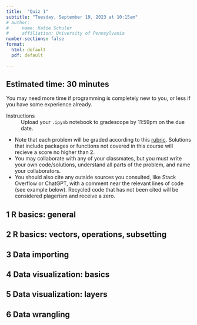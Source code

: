 ```yaml
---
title:  "Quiz 1"
subtitle: "Tuesday, September 19, 2023 at 10:15am"
# author: 
#     name: Katie Schuler
#     affiliation: University of Pennsylvania
number-sections: false
format: 
  html: default
  pdf: default

---
```


::: {.callout-tip}
## Estimated time: 30 minutes

You may need more time if programming is completely new to you, or less if you have some experience already.
:::

Instructions
: Upload your `.ipynb` notebook to gradescope by 11:59pm on the due date. 

- Note that each problem will be graded according to this [rubric](/rubric.qmd). Solutions that include packages or functions not covered in this course will recieve a score no higher than 2.
- You may collaborate with any of your classmates, but you must write your own code/solutions, understand all parts of the problem, and name your collaborators. 
- You should also cite any outside sources you consulted, like Stack Overflow or ChatGPT, with a comment near the relevant lines of code (see example below). Recycled code that has not been cited will be considered plagerism and receive a zero. 

\begin{flushleft}
\makebox[12cm]{\textbf{Name}:\ \hrulefill}
\medskip
\makebox[12cm]{\textbf{Student Number}:\ \hrulefill}
\end{flushleft}

\begin{center}
\textbf{Score by topic area}\\
\begin{tabular}{|l|l|}\hline
R basics: general &   \\ \hline
R basics: vectors, operations, subsetting &  \\ \hline
Data importing &  \\ \hline
Data visualization: basics &  \\ \hline
Data visualization: layers  &  \\ \hline
Data wrangling &  \\ \hline
Average & \\ \hline
Effort constant & 6 \\ \hline
\end{tabular}
\end{center}

\clearpage

## 1 R basics: general 



<!-- (a) Suppose you run the following code and you want to remove the `y` variable from the current environment. Which command could you run? Choose one.

    ```r
    x <- 1 + 2 
    y <- 3 + 4
    z <- 0
    ```
    - [ ] `ls(y)`
    - [ ] `rm(list = ls())`
    - [ ] `rm(y)` 
    - [ ] All of the above

(b) 

(c) Which of the following will load the `readr` package into the current environment? Choose all that apply.
    - [ ] `library(tidyverse)`
    - [ ] `library(readr)`
    - [ ] `install.packages("tidyverse")`
    - [ ] `install.packages("readr")`
    - [ ] `import(readr)`


(d) What is the difference between a `for` loop and a `while` loop? Choose one.
    - [ ]  `for` loops repeat code a specific number of times and `while` loops repeat code as long as certain conditions are true
    - [ ] `for` loops repeat code as long as certain conditions are true and `while` loops repeat code a specific number of times 
    - [ ] `for` loops 
    - [ ] No difference
(e)

(f) -->

## 2 R basics: vectors, operations, subsetting 

## 3 Data importing

## 4 Data visualization: basics 

## 5 Data visualization: layers

## 6 Data wrangling 

